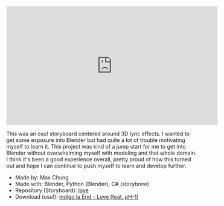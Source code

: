 <iframe width="560" height="315" src="https://www.youtube.com/embed/RmieCcYQ_20?si=MV8e35J1OmktxRXy" title="YouTube video player" frameborder="0" allow="accelerometer; autoplay; clipboard-write; encrypted-media; gyroscope; picture-in-picture; web-share" allowfullscreen=""></iframe>

This was an osu! storyboard centered around 3D lyric effects. I wanted to get some exposure into Blender but had quite a lot of trouble motivating myself to learn it. This project was kind of a jump start for me to get into Blender without overwhelming myself with modeling and that whole domain. I think it's been a good experience overall, pretty proud of how this turned out and hope I can continue to push myself to learn and develop further.

*   Made by: Max Chung
*   Made with: Blender, Python (Blender), C# (storybrew)
*   Repository (Storyboard): [love](https://github.com/maxrchung/love)
*   Download (osu!): [indigo la End - Love (feat. pH-1)](https://osu.ppy.sh/beatmapsets/2112805)